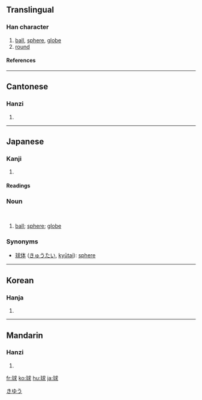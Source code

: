 ==Translingual==
===Han character===
{{Han char|rn=96|rad=玉|as=07|sn=11|four=1313<sub>2</sub>|canj=一土戈十水 (MGIJE)}}
# [[ball]], [[sphere]], [[globe]]
# [[round]]
====References====
{{Han ref|kx=0732.290|dkj=21011|dj=1144.060|hdz=21114.150|uh=7403|ud=29699|bh=B279|bd=45689}}

----
==Cantonese==
===Hanzi===
{{yue-hanzi|jyut=|y=kau4}}
# {{defn|Cantonese}}

----
==Japanese==
===Kanji===
{{ja-kanji|grade=|rs=玉07}}
# {{defn|Japanese}} 
====Readings====
{{ja-readings|on=[[きゅう]] (kyū), [[ぐ]] (gu)|kun=[[たま]] (tama)}}
===Noun===
{{ja-noun|k|hira=きゅう|rom=kyū}}</br>
{{ja-noun|k|hira=たま|rom=tama}}

#[[ball]]; [[sphere]]; [[globe]] 
[[Category:ja:Geometry|きゆう]]
===Synonyms===
*[[球体]] ([[きゅうたい]], [[kyūtai]]): [[sphere]]
----

==Korean==
===Hanja===
{{ko-hanja|hangeul=구|eumhun=|rv=gu|mr=ku|y=kwu}}
# {{defn|Korean}}

----
==Mandarin==
===Hanzi===
{{cmn-hanzi|pin=[[qiú]] (qiu2)|wg=ch'iu<sup>2</sup>}}
# {{defn|Mandarin}}

[[fr:球]]
[[ko:球]]
[[hu:球]]
[[ja:球]]